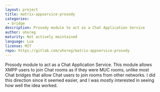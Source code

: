 ```yaml
---
layout: project
title: matrix-appservice-prosody
categories:
 - bridge
description: Prosody module to act as a Chat Application Service
author: uhoreg
maturity: Not actively maintained
language: Lua
license: MIT
repo: https://gitlab.com/uhoreg/matrix-appservice-prosody
---
```


Prosody module to act as a Chat Application Service.  This module allows XMPP
users to join Chat rooms as if they were MUC rooms, unlike most Chat
bridges that allow Chat users to join rooms from other networks.  I did this
direction since it seemed easier, and I was mostly interested in seeing how
well the idea worked.
